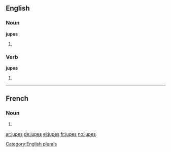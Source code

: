 ==English==

===Noun===
'''jupes'''

# {{plural of |[[jupe]]}}

===Verb===
'''jupes'''

# {{third-person singular of|jupe}}

[[Category:English plurals]]

----

==French==

===Noun===
{{head|fr|plural}} {{f|p}}

# {{plural of|jupe|lang=fr}}

[[ar:jupes]]
[[de:jupes]]
[[el:jupes]]
[[fr:jupes]]
[[no:jupes]]